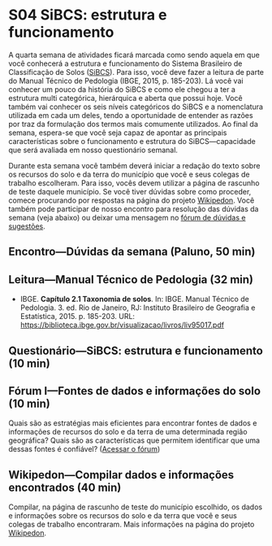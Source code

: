 # S04 SiBCS: estrutura e funcionamento

A quarta semana de atividades ficará marcada como sendo aquela em que você conhecerá a estrutura e funcionamento do Sistema Brasileiro de Classificação de Solos ([SiBCS](https://www.embrapa.br/en/solos/sibcs)). Para isso, você deve fazer a leitura de parte do Manual Técnico de Pedologia (IBGE, 2015, p. 185-203). Lá você vai conhecer um pouco da história do SiBCS e como ele chegou a ter a estrutura multi categórica, hierárquica e aberta que possui hoje. Você também vai conhecer os seis níveis categóricos do SiBCS e a nomenclatura utilizada em cada um deles, tendo a oportunidade de entender as razões por traz da formulação dos termos mais comumente utilizados. Ao final da semana, espera-se que você seja capaz de apontar as principais características sobre o funcionamento e estrutura do SiBCS—capacidade que será avaliada em nosso questionário semanal.

Durante esta semana você também deverá iniciar a redação do texto sobre os recursos do solo e da terra do município que você e seus colegas de trabalho escolheram. Para isso, vocês devem utilizar a página de rascunho de teste daquele município. Se você tiver dúvidas sobre como proceder, comece procurando por respostas na página do projeto [Wikipedon](https://pt.wikiversity.org/wiki/Wikipedon). Você também pode participar de nosso encontro para resolução das dúvidas da semana (veja abaixo) ou deixar uma mensagem no [fórum de dúvidas e sugestões](https://moodle.utfpr.edu.br/mod/forum/view.php?id=573329).

## Encontro—Dúvidas da semana (Paluno, 50 min)

## Leitura—Manual Técnico de Pedologia (32 min)

* IBGE. __Capítulo 2.1 Taxonomia de solos__. In: IBGE. Manual Técnico de Pedologia. 3. ed. Rio de Janeiro, RJ: Instituto Brasileiro de Geografia e Estatística, 2015. p. 185-203. URL: <https://biblioteca.ibge.gov.br/visualizacao/livros/liv95017.pdf>

## Questionário—SiBCS: estrutura e funcionamento (10 min)

## Fórum I—Fontes de dados e informações do solo (10 min)

Quais são as estratégias mais eficientes para encontrar fontes de dados e informações de recursos do solo e da terra de uma determinada região geográfica? Quais são as características que permitem identificar que uma dessas fontes é confiável? ([Acessar o fórum](https://moodle.utfpr.edu.br/mod/forum/view.php?id=549655))

## Wikipedon—Compilar dados e informações encontrados (40 min)

Compilar, na página de rascunho de teste do município escolhido, os dados e informações sobre os recursos do solo e da terra que você e seus colegas de trabalho encontraram. Mais informações na página do projeto [Wikipedon](https://pt.wikiversity.org/wiki/Wikipedon).
